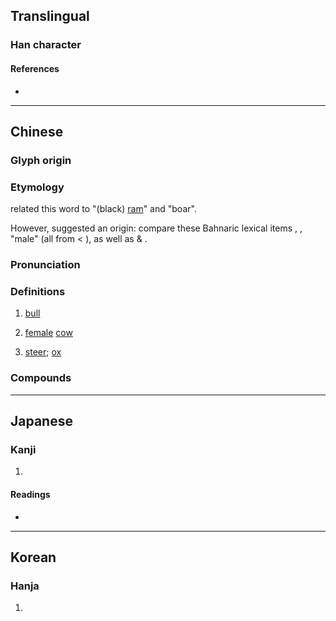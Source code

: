 {{character info/new}}
==Translingual==

===Han character===
{{Han char|rn=93|rad=牛|as=05|sn=9|four=24560|canj=HQJR|ids=⿰牜古}}

====References====
* {{Han ref|kx=0699.240|dkj=19981|dj=1112.130|hdz=31806.100|uh=726F|ud=29295|bh=ACBA|bd=44218}}

----

==Chinese==
{{zh-forms}}

===Glyph origin===
{{Han etym}}
{{Han compound|牛|古|ls=psc|c1=s|c2=p|t1=cow}}

===Etymology===
{{zh-ref|Wang (1982)}} related this word to {{och-l|羖}} "(black) [[ram]]" and {{och-l|豭}} "boar". 

However, {{zh-ref|Schuessler (2007)}} suggested an {{der|zh|aav}} origin: compare these Bahnaric lexical items {{cog|kpm|klaw}}, {{cog|crw|klo:}}, {{cog|sti|klaw}} "male" (all from {{cog|mkh-ban-pro|*kləw}} < {{cog|mkh-pro|*t₁l(ə)w(ʔ)||male}}), as well as {{cog|km|tr=kloh|t=male, virile}} & {{m|km|tr=kamloh|t=young man}}.

===Pronunciation===
{{zh-pron
|m=gǔ
|c=gu2
|cat=n
}}

===Definitions===
{{zh-hanzi}}

# [[bull]]
#: {{zh-syn|牯牛|公牛}}
# [[female]] [[cow]]
#: {{zh-syn|母牛}}
# [[steer]]; [[ox]]

===Compounds===
{{zh-der|牯牛嶺|大水牯|牯牛|牯嶺}}

----

==Japanese==

===Kanji===
{{ja-kanji|grade=|rs=牛05}}

# {{defn|lang=ja|sort=牛05}}

====Readings====
* {{ja-readings|on=[[こ]] (ko), [[く]] (ku)|kun=[[おうし]] (oushi)}}

----

==Korean==

===Hanja===
{{ko-hanja|hangeul=고|eumhun=|rv=go|mr=ko|y=ko}}

# {{defn|lang=ko|sort=牛05}}